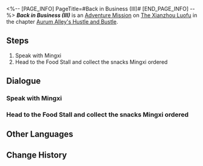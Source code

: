 <%-- [PAGE_INFO]
PageTitle=#Back in Business (III)#
[END_PAGE_INFO] --%>
{{Stub|Dialogue.}}
{{Mission Infobox
|id            = 8003218
|title         = 
|image         = Mission Back in Business (III).png{{subst:void|<!--$UPLOAD:<<SpriteOutput/Chronicle/8003218.png>-<Mission Back in Business (III).png>-<Fate's Atlas Images>>-->}}
|type          = Adventure
|event_name    = 
|chapter       = Aurum Alley's Hustle and Bustle
|requirements  = [[Adventure Mission]] ''[[Dock Operations (II)]]'' completed
|summary       = After shooting the visiograph, you need to discuss with Sushang about what direction the "business promotion" is supposed to take, and decide the theme for the next promo.<br />You can definitely choose to trust Sushang's business instincts, but might it be wiser and more efficient to directly ask Miss Secretary Mingxi?
|characters    = Trailblazer
|startLocation = [[The Xianzhou Luofu]] - [[Aurum Alley]]
|world         = The Xianzhou Luofu
|area          = Aurum Alley
|prev          = Dock Operations (II)
|next          = Dock Operations (III)
|rewards       = Trailblaze EXP*200; Stellar Jade*40; Traveler's Guide*5; Lost Crystal*5; Credit*45,000
}}
'''''Back in Business (III)''''' is an [[Adventure Mission]] on [[The Xianzhou Luofu]] in the chapter [[Aurum Alley's Hustle and Bustle]].

==Steps==
# Speak with Mingxi
# Head to the Food Stall and collect the snacks Mingxi ordered

<!--
==Gameplay Notes==

--><!--
==Trial Character==

-->
==Dialogue==
{{Stub Dialogue}}

===Speak with Mingxi===
{{Mission Description|type=adventure|location=Aurum Alley|There should be new developments at Aurum Alley. Would you like to go back and check it out?<br />Visit Aurum Alley regularly}}
{{Dialogue Start}}
:{{tx}}
{{Dialogue End}}

===Head to the Food Stall and collect the snacks Mingxi ordered===
{{Mission Description|type=adventure|location=Aurum Alley|update|Miss Secretary has officially informed you that, with your help, the Aurum Alley Merchant Guild has successfully achieved their revenue goal for this phase, and will spend part of the revenue on dock maintenance and renovations. She also ordered plenty of snacks from Tall Auntie for you to enjoy.<br />Though Miss Secretary didn't state it directly, you should take this as a reward for helping everyone reach the revenue target for this phase.}}
{{Dialogue Start}}
:{{tx}}
{{Dialogue End}}

==Other Languages==
{{Other Languages
|en   = Back in Business (III)
|zhs  = 金戺重喧•其三
|zht  = 金戺重喧•其三
|ja   = 金庭、喧騒を重ねて・その3
|ko   = 다시 부흥하는 금빛•3
|es   = De nuevo en activo&nbsp;III
|fr   = Les affaires reprennent (III)
|ru   = Снова в деле III
|th   = คืนสู่ความรุ่งเรือง 3
|vi   = Huyên Náo Trở Lại 3
|de   = Wieder im Geschäft 3
|id   = Hiruk Pikuk yang Kembali Bergaung 3
|pt   = De Volta aos Negócios (III)
}}

==Change History==
{{Change History|1.3}}
